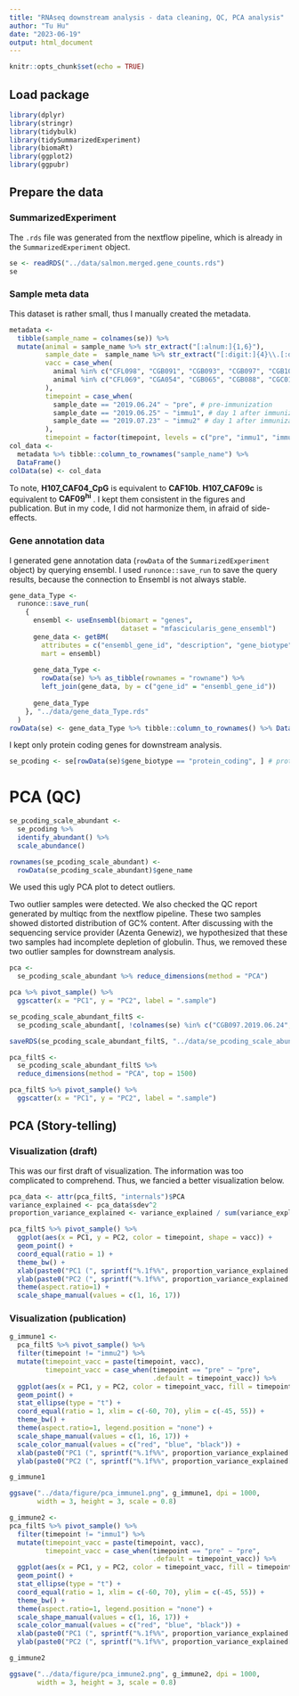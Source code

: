 ```yaml
---
title: "RNAseq downstream analysis - data cleaning, QC, PCA analysis"
author: "Tu Hu"
date: "2023-06-19"
output: html_document
---
```


```r
knitr::opts_chunk$set(echo = TRUE)
```

## Load package

```r
library(dplyr)
library(stringr)
library(tidybulk)
library(tidySummarizedExperiment)
library(biomaRt)
library(ggplot2)
library(ggpubr)
```

## Prepare the data

### SummarizedExperiment

The `.rds` file was generated from the nextflow pipeline, which is already in the `SummarizedExperiment` object.

```r
se <- readRDS("../data/salmon.merged.gene_counts.rds")
se
```

### Sample meta data

This dataset is rather small, thus I manually created the metadata.

```r
metadata <-
  tibble(sample_name = colnames(se)) %>% 
  mutate(animal = sample_name %>% str_extract("[:alnum:]{1,6}"),
         sample_date =  sample_name %>% str_extract("[:digit:]{4}\\.[:digit:]{2}\\.[:digit:]{2}"),
         vacc = case_when(
           animal %in% c("CFL098", "CGB091", "CGB093", "CGB097", "CGB104") ~ "H107_CAF04_CpG",
           animal %in% c("CFL069", "CGA054", "CGB065", "CGB088", "CGC010") ~ "H107_CAF09c"
         ),
         timepoint = case_when(
           sample_date == "2019.06.24" ~ "pre", # pre-immunization
           sample_date == "2019.06.25" ~ "immu1", # day 1 after immunization 1
           sample_date == "2019.07.23" ~ "immu2" # day 1 after immunization 2
         ),
         timepoint = factor(timepoint, levels = c("pre", "immu1", "immu2")))
col_data <- 
  metadata %>% tibble::column_to_rownames("sample_name") %>% 
  DataFrame()
colData(se) <- col_data
```

To note, **H107_CAF04_CpG** is equivalent to **CAF10b**. **H107_CAF09c** is equivalent to **CAF09^hi^** . I kept them consistent in the figures and publication. But in my code, I did not harmonize them, in afraid of side-effects.

### Gene annotation data

I generated gene annotation data (`rowData` of the `SummarizedExperiment` object) by querying ensembl. I used `runonce::save_run` to save the query results, because the connection to Ensembl is not always stable.

```r
gene_data_Type <- 
  runonce::save_run(
    {
      ensembl <- useEnsembl(biomart = "genes", 
                            dataset = "mfascicularis_gene_ensembl")
      gene_data <- getBM(
        attributes = c("ensembl_gene_id", "description", "gene_biotype"), 
        mart = ensembl)
      
      gene_data_Type <- 
        rowData(se) %>% as_tibble(rownames = "rowname") %>% 
        left_join(gene_data, by = c("gene_id" = "ensembl_gene_id"))
      
      gene_data_Type
    }, "../data/gene_data_Type.rds"
  )
rowData(se) <- gene_data_Type %>% tibble::column_to_rownames() %>% DataFrame()
```

I kept only protein coding genes for downstream analysis.

```r
se_pcoding <- se[rowData(se)$gene_biotype == "protein_coding", ] # protein coding gene
```

# PCA (QC)

```r
se_pcoding_scale_abundant <- 
  se_pcoding %>% 
  identify_abundant() %>% 
  scale_abundance()

rownames(se_pcoding_scale_abundant) <- 
  rowData(se_pcoding_scale_abundant)$gene_name
```

We used this ugly PCA plot to detect outliers.

Two outlier samples were detected. We also checked the QC report generated by multiqc from the nextflow pipeline. These two samples showed distorted distribution of GC% content. After discussing with the sequencing service provider (Azenta Genewiz), we hypothesized that these two samples had incomplete depletion of globulin. Thus, we removed these two outlier samples for downstream analysis.

```r
pca <- 
  se_pcoding_scale_abundant %>% reduce_dimensions(method = "PCA")

pca %>% pivot_sample() %>% 
  ggscatter(x = "PC1", y = "PC2", label = ".sample")
```

```r
se_pcoding_scale_abundant_filtS <- 
  se_pcoding_scale_abundant[, !colnames(se) %in% c("CGB097.2019.06.24", "CGB065.2019.06.24")]
```

```r
saveRDS(se_pcoding_scale_abundant_filtS, "../data/se_pcoding_scale_abundant_filtS.rds")
```

```r
pca_filtS <- 
  se_pcoding_scale_abundant_filtS %>% 
  reduce_dimensions(method = "PCA", top = 1500)

pca_filtS %>% pivot_sample() %>% 
  ggscatter(x = "PC1", y = "PC2", label = ".sample")
```

## PCA (Story-telling)

### Visualization (draft)

This was our first draft of visualization. The information was too complicated to comprehend. Thus, we fancied a better visualization below.

```r
pca_data <- attr(pca_filtS, "internals")$PCA
variance_explained <- pca_data$sdev^2
proportion_variance_explained <- variance_explained / sum(variance_explained)
```

```r
pca_filtS %>% pivot_sample() %>%
  ggplot(aes(x = PC1, y = PC2, color = timepoint, shape = vacc)) +
  geom_point() +
  coord_equal(ratio = 1) +
  theme_bw() +
  xlab(paste0("PC1 (", sprintf("%.1f%%", proportion_variance_explained[1] * 100), ")")) +
  ylab(paste0("PC2 (", sprintf("%.1f%%", proportion_variance_explained[2] * 100), ")")) +
  theme(aspect.ratio=1) +
  scale_shape_manual(values = c(1, 16, 17))
```

### Visualization (publication)

```r
g_immune1 <- 
  pca_filtS %>% pivot_sample() %>%
  filter(timepoint != "immu2") %>% 
  mutate(timepoint_vacc = paste(timepoint, vacc),
         timepoint_vacc = case_when(timepoint == "pre" ~ "pre",
                                    .default = timepoint_vacc)) %>% 
  ggplot(aes(x = PC1, y = PC2, color = timepoint_vacc, fill = timepoint_vacc)) +
  geom_point() +
  stat_ellipse(type = "t") +
  coord_equal(ratio = 1, xlim = c(-60, 70), ylim = c(-45, 55)) +
  theme_bw() +
  theme(aspect.ratio=1, legend.position = "none") +
  scale_shape_manual(values = c(1, 16, 17)) +
  scale_color_manual(values = c("red", "blue", "black")) +
  xlab(paste0("PC1 (", sprintf("%.1f%%", proportion_variance_explained[1] * 100), ")")) +
  ylab(paste0("PC2 (", sprintf("%.1f%%", proportion_variance_explained[2] * 100), ")")) 

g_immune1

ggsave("../data/figure/pca_immune1.png", g_immune1, dpi = 1000, 
       width = 3, height = 3, scale = 0.8)

```

```r
g_immune2 <- 
pca_filtS %>% pivot_sample() %>%
  filter(timepoint != "immu1") %>% 
  mutate(timepoint_vacc = paste(timepoint, vacc),
         timepoint_vacc = case_when(timepoint == "pre" ~ "pre",
                                    .default = timepoint_vacc)) %>% 
  ggplot(aes(x = PC1, y = PC2, color = timepoint_vacc, fill = timepoint_vacc)) +
  geom_point() +
  stat_ellipse(type = "t") +
  coord_equal(ratio = 1, xlim = c(-60, 70), ylim = c(-45, 55)) +
  theme_bw() +
  theme(aspect.ratio=1, legend.position = "none") +
  scale_shape_manual(values = c(1, 16, 17)) +
  scale_color_manual(values = c("red", "blue", "black")) +
  xlab(paste0("PC1 (", sprintf("%.1f%%", proportion_variance_explained[1] * 100), ")")) +
  ylab(paste0("PC2 (", sprintf("%.1f%%", proportion_variance_explained[2] * 100), ")"))

g_immune2

ggsave("../data/figure/pca_immune2.png", g_immune2, dpi = 1000, 
       width = 3, height = 3, scale = 0.8)
```
